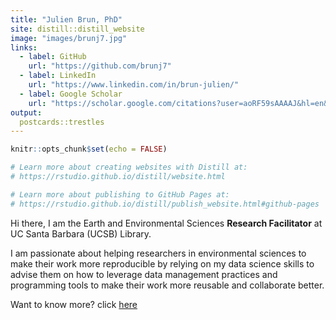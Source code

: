 ```yaml
---
title: "Julien Brun, PhD"
site: distill::distill_website
image: "images/brunj7.jpg"
links:
  - label: GitHub
    url: "https://github.com/brunj7"
  - label: LinkedIn
    url: "https://www.linkedin.com/in/brun-julien/"
  - label: Google Scholar
    url: "https://scholar.google.com/citations?user=aoRF59sAAAAJ&hl=en&oi=ao"
output:
  postcards::trestles
---
```


```r
knitr::opts_chunk$set(echo = FALSE)

# Learn more about creating websites with Distill at:
# https://rstudio.github.io/distill/website.html

# Learn more about publishing to GitHub Pages at:
# https://rstudio.github.io/distill/publish_website.html#github-pages

```



Hi there, I am the Earth and Environmental Sciences **Research Facilitator** at UC Santa Barbara (UCSB) Library. 

I am passionate about helping researchers in environmental sciences to make their work more reproducible by relying on my data science skills to advise them on how to leverage data management practices and programming tools to make their work more reusable and collaborate better.


Want to know more? click [here](about.html)

